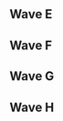 {{DISPLAYTITLE:CEO Dreamland: ''Melee'' Singles Pools}}{{SetGame|melee}}<!--
-->{{CEO Dreamland Melee Tabs|This=2}}<br/>

==Wave E==
{{Box|start|padding=2em}}
{{HiddenSort|===E1===}}
{{GroupTableStart |[[CEO/Dreamland/Melee/Singles_Pools/E1|Bracket E1]]|width=300px}}
{{GroupTableSlot|Gahtzu|flag=us|win_m=4|lose_m=0|place=1|bg=up|go={{advance|CEO/Dreamland/Melee/Singles Bracket#Winners Bracket}}}}
{{GroupTableSlot|A Rookie|flag=us|win_m=4|lose_m=1|place=2|bg=stay|go={{advance|CEO/Dreamland/Melee/Singles Bracket#Losers Bracket}}}}
{{GroupTableSlot|dizzkidboogie|flag=us|win_m=3|lose_m=1|place=2|bg=stay|go={{advance|CEO/Dreamland/Melee/Singles Bracket#Losers Bracket}}}}
{{GroupTableSlot|GAwes|flag=us|win_m=5|lose_m=2|place=4|bg=down}}
{{GroupTableSlot|Rog|flag=us|win_m=3|lose_m=2|place=5|bg=down}}
{{GroupTableSlot|Wevans|flag=us|win_m=3|lose_m=2|place=5|bg=down}}
{{GroupTableSlot|Suess|flag=us|win_m=3|lose_m=2|place=7|bg=down}}
{{GroupTableSlot|FannyPack|flag=us|win_m=3|lose_m=2|place=7|bg=down}}
{{GroupTableSlot|Ulsi|flag=us|win_m=2|lose_m=2|place=9|bg=down}}
{{GroupTableSlot|McSwanky|flag=us|win_m=2|lose_m=2|place=9|bg=down}}
{{GroupTableSlot|SmashMac|flag=us|win_m=1|lose_m=2|place=9|bg=down}}
{{GroupTableSlot|QuestCake|flag=us|win_m=1|lose_m=2|place=9|bg=down}}
{{GroupTableSlot|Shoshin|flag=us|win_m=1|lose_m=2|place=13|bg=down}}
{{GroupTableSlot|BadBones|flag=us|win_m=1|lose_m=2|place=13|bg=down}}
{{GroupTableSlot|Dybloons|flag=us|win_m=1|lose_m=2|place=13|bg=down}}
{{GroupTableSlot|Gato|flag=us|win_m=0|lose_m=2|place=13|bg=down}}
{{GroupTableSlot|stretch|flag=us|win_m=1|lose_m=2|place=17|bg=down}}
{{GroupTableSlot|ShinChan92|flag=us|win_m=0|lose_m=2|place=17|bg=down}}
{{GroupTableSlot|Bell|flag=pr|win_m=0|lose_m=2|place=17|bg=down}}
{{GroupTableSlot|Fenlet|flag=us|win_m=0|lose_m=2|place=17|bg=down}}
{{GroupTableSlot|Tyme|flag=us|win_m=0|lose_m=2|place=17|bg=down}}
{{GroupTableEnd}}
{{Box|break|padding=2em}}

{{HiddenSort|===E2===}}
{{GroupTableStart |[[CEO/Dreamland/Melee/Singles_Pools/E2|Bracket E2]]|width=300px}}
{{GroupTableSlot|The Moon|flag=us|win_m=4|lose_m=0|place=1|bg=up|go={{advance|CEO/Dreamland/Melee/Singles Bracket#Winners Bracket}}}}
{{GroupTableSlot|Dobermen?|flag=us|win_m=4|lose_m=1|place=2|bg=stay|go={{advance|CEO/Dreamland/Melee/Singles Bracket#Losers Bracket}}}}
{{GroupTableSlot|KPAN|flag=us|win_m=3|lose_m=1|place=2|bg=stay|go={{advance|CEO/Dreamland/Melee/Singles Bracket#Losers Bracket}}}}
{{GroupTableSlot|MattDotZeb|flag=us|win_m=4|lose_m=2|place=4|bg=down}}
{{GroupTableSlot|Pisces|flag=us|win_m=4|lose_m=2|place=5|bg=down}}
{{GroupTableSlot|Drunksloth|flag=us|win_m=2|lose_m=2|place=5|bg=down}}
{{GroupTableSlot|Animal Control|flag=us|win_m=2|lose_m=2|place=7|bg=down}}
{{GroupTableSlot|Napkins|flag=us|win_m=2|lose_m=2|place=7|bg=down}}
{{GroupTableSlot|jazzii|flag=us|win_m=2|lose_m=2|place=9|bg=down}}
{{GroupTableSlot|BonkCushy|flag=us|win_m=2|lose_m=2|place=9|bg=down}}
{{GroupTableSlot|AShortBusPileup|flag=us|win_m=2|lose_m=2|place=9|bg=down}}
{{GroupTableSlot|aceohno|flag=us|win_m=1|lose_m=2|place=9|bg=down}}
{{GroupTableSlot|Fil|flag=us|win_m=2|lose_m=2|place=13|bg=down}}
{{GroupTableSlot|Stevenator|flag=us|win_m=1|lose_m=2|place=13|bg=down}}
{{GroupTableSlot|Squidoo|flag=us|win_m=1|lose_m=2|place=13|bg=down}}
{{GroupTableSlot|Sunrise|flag=us|win_m=1|lose_m=2|place=13|bg=down}}
{{GroupTableSlot|Carlito|flag=us|win_m=1|lose_m=2|place=17|bg=down}}
{{GroupTableSlot|Ya Boi Choi|flag=us|win_m=0|lose_m=2|place=17|bg=down}}
{{GroupTableSlot|BladeParade|flag=us|win_m=0|lose_m=2|place=17|bg=down}}
{{GroupTableSlot|C-Lava|flag=us|win_m=0|lose_m=2|place=17|bg=down}}
{{GroupTableSlot|SCUM|flag=us|win_m=0|lose_m=2|place=17|bg=down}}
{{GroupTableEnd}}
{{Box|break|padding=2em}}

{{HiddenSort|===E3===}}
{{GroupTableStart |[[CEO/Dreamland/Melee/Singles_Pools/E3|Bracket E3]]|width=300px}}
{{GroupTableSlot|Flipsy|flag=us|win_m=4|lose_m=0|place=1|bg=up|go={{advance|CEO/Dreamland/Melee/Singles Bracket#Winners Bracket}}}}
{{GroupTableSlot|LSD|flag=us|win_m=5|lose_m=1|place=2|bg=stay|go={{advance|CEO/Dreamland/Melee/Singles Bracket#Losers Bracket}}}}
{{GroupTableSlot|Yort|flag=us|win_m=3|lose_m=1|place=2|bg=stay|go={{advance|CEO/Dreamland/Melee/Singles Bracket#Losers Bracket}}}}
{{GroupTableSlot|UUAA|flag=us|win_m=4|lose_m=2|place=4|bg=down}}
{{GroupTableSlot|DJ Nintendo|flag=us|win_m=2|lose_m=2|place=5|bg=down}}
{{GroupTableSlot|sam:)|flag=us|win_m=2|lose_m=2|place=5|bg=down}}
{{GroupTableSlot|Jasz|flag=|win_m=3|lose_m=2|place=7|bg=down}}
{{GroupTableSlot|Broasty|flag=us|win_m=2|lose_m=2|place=7|bg=down}}
{{GroupTableSlot|JBas|flag=us|win_m=2|lose_m=2|place=9|bg=down}}
{{GroupTableSlot|Kramer|flag=us|win_m=2|lose_m=2|place=9|bg=down}}
{{GroupTableSlot|Nexus|flag=us|win_m=2|lose_m=2|place=9|bg=down}}
{{GroupTableSlot|link2213|flag=us|win_m=2|lose_m=2|place=9|bg=down}}
{{GroupTableSlot|Anjel|flag=us|win_m=2|lose_m=2|place=13|bg=down}}
{{GroupTableSlot|Onehandbackhand|flag=jp|win_m=1|lose_m=2|place=13|bg=down}}
{{GroupTableSlot|Moses|flag=us|win_m=1|lose_m=2|place=13|bg=down}}
{{GroupTableSlot|Wizzrobe|flag=us|win_m=0|lose_m=2|place=13|bg=down}}
{{GroupTableSlot|Arbeder128|flag=us|win_m=1|lose_m=2|place=17|bg=down}}
{{GroupTableSlot|Bye33|flag=us|win_m=0|lose_m=2|place=17|bg=down}}
{{GroupTableSlot|Stormcloud|flag=us|win_m=0|lose_m=2|place=17|bg=down}}
{{GroupTableSlot|Yolf|flag=us|win_m=0|lose_m=2|place=17|bg=down}}
{{GroupTableSlot|Good Handwriting|flag=us|win_m=0|lose_m=2|place=17|bg=down}}
{{GroupTableEnd}}
{{Box|break|padding=2em}}

{{HiddenSort|===E4===}}
{{GroupTableStart |[[CEO/Dreamland/Melee/Singles_Pools/E4|Bracket E4]]|width=300px}}
{{GroupTableSlot|Nintendude|flag=us|win_m=4|lose_m=0|place=1|bg=up|go={{advance|CEO/Dreamland/Melee/Singles Bracket#Winners Bracket}}}}
{{GroupTableSlot|XIF|flag=us|win_m=4|lose_m=1|place=2|bg=stay|go={{advance|CEO/Dreamland/Melee/Singles Bracket#Losers Bracket}}}}
{{GroupTableSlot|Slox|flag=us|win_m=3|lose_m=1|place=2|bg=stay|go={{advance|CEO/Dreamland/Melee/Singles Bracket#Losers Bracket}}}}
{{GroupTableSlot|Envy|flag=us|win_m=3|lose_m=2|place=4|bg=down}}
{{GroupTableSlot|ZENT|flag=us|win_m=4|lose_m=2|place=5|bg=down}}
{{GroupTableSlot|DINGO|flag=us|win_m=3|lose_m=2|place=5|bg=down}}
{{GroupTableSlot|Gary|flag=us|win_m=2|lose_m=2|place=7|bg=down}}
{{GroupTableSlot|PB&J|flag=us|win_m=2|lose_m=2|place=7|bg=down}}
{{GroupTableSlot|ShinyVale47|flag=us|win_m=2|lose_m=2|place=9|bg=down}}
{{GroupTableSlot|Uma|flag=us|win_m=2|lose_m=2|place=9|bg=down}}
{{GroupTableSlot|BroChill|flag=us|win_m=2|lose_m=2|place=9|bg=down}}
{{GroupTableSlot|Hawk|flag=us|win_m=1|lose_m=2|place=9|bg=down}}
{{GroupTableSlot|Reslived|flag=us|win_m=1|lose_m=2|place=13|bg=down}}
{{GroupTableSlot|2Salty|flag=us|win_m=1|lose_m=2|place=13|bg=down}}
{{GroupTableSlot|D-BIZ|flag=us|win_m=1|lose_m=2|place=13|bg=down}}
{{GroupTableSlot|Sully|flag=us|win_m=1|lose_m=2|place=13|bg=down}}
{{GroupTableSlot|bmart|flag=us|win_m=0|lose_m=2|place=17|bg=down}}
{{GroupTableSlot|Risu|flag=us|win_m=0|lose_m=2|place=17|bg=down}}
{{GroupTableSlot|Sea|flag=us|win_m=0|lose_m=2|place=17|bg=down}}
{{GroupTableSlot|sidetraK|flag=us|win_m=0|lose_m=2|place=17|bg=down}}
{{GroupTableEnd}}
{{Box|end}}

==Wave F==
{{Box|start|padding=2em}}
{{HiddenSort|===F1===}}
{{GroupTableStart |[[CEO/Dreamland/Melee/Singles_Pools/F1|Bracket F1]]|width=300px}}
{{GroupTableSlot|Axe|flag=us|win_m=4|lose_m=0|place=1|bg=up|go={{advance|CEO/Dreamland/Melee/Singles Bracket#Winners Bracket}}}}
{{GroupTableSlot|NY Joey|flag=us|win_m=4|lose_m=1|place=2|bg=stay|go={{advance|CEO/Dreamland/Melee/Singles Bracket#Losers Bracket}}}}
{{GroupTableSlot|Blea Gelo|flag=us|win_m=3|lose_m=1|place=2|bg=stay|go={{advance|CEO/Dreamland/Melee/Singles Bracket#Losers Bracket}}}}
{{GroupTableSlot|Bizzarro Flame|flag=us|win_m=3|lose_m=2|place=4|bg=down}}
{{GroupTableSlot|Father|flag=us|win_m=3|lose_m=2|place=5|bg=down}}
{{GroupTableSlot|Dash|flag=us|win_m=3|lose_m=2|place=5|bg=down}}
{{GroupTableSlot|Xiivi|flag=us|win_m=3|lose_m=2|place=7|bg=down}}
{{GroupTableSlot|Mumbo|flag=us|win_m=2|lose_m=2|place=7|bg=down}}
{{GroupTableSlot|frago|flag=us|win_m=3|lose_m=2|place=9|bg=down}}
{{GroupTableSlot|Platinum|flag=us|win_m=2|lose_m=2|place=9|bg=down}}
{{GroupTableSlot|Freeze!|flag=us|win_m=2|lose_m=2|place=9|bg=down}}
{{GroupTableSlot|Pleb|flag=us|win_m=1|lose_m=2|place=9|bg=down}}
{{GroupTableSlot|Frio|flag=us|win_m=2|lose_m=2|place=13|bg=down}}
{{GroupTableSlot|KT|flag=us|win_m=1|lose_m=2|place=13|bg=down}}
{{GroupTableSlot|Vorporal|flag=us|win_m=1|lose_m=2|place=13|bg=down}}
{{GroupTableSlot|Jon Triggers|flag=us|win_m=1|lose_m=2|place=13|bg=down}}
{{GroupTableSlot|Eagle|flag=us|win_m=0|lose_m=2|place=17|bg=down}}
{{GroupTableSlot|MrBlazinAsian|flag=us|win_m=0|lose_m=2|place=17|bg=down}}
{{GroupTableSlot|Wohlgey|flag=us|win_m=0|lose_m=2|place=17|bg=down}}
{{GroupTableSlot|Mclovin|flag=us|win_m=0|lose_m=2|place=17|bg=down}}
{{GroupTableSlot|NTA|flag=us|win_m=0|lose_m=2|place=17|bg=down}}
{{GroupTableEnd}}
{{Box|break|padding=2em}}

{{HiddenSort|===F2===}}
{{GroupTableStart |[[CEO/Dreamland/Melee/Singles_Pools/F2|Bracket F2]]|width=300px}}
{{GroupTableSlot|Duck|flag=us|win_m=4|lose_m=0|place=1|bg=up|go={{advance|CEO/Dreamland/Melee/Singles Bracket#Winners Bracket}}}}
{{GroupTableSlot|Harriet|flag=us|win_m=4|lose_m=1|place=2|bg=stay|go={{advance|CEO/Dreamland/Melee/Singles Bracket#Losers Bracket}}}}
{{GroupTableSlot|$mike|flag=us|win_m=3|lose_m=1|place=2|bg=stay|go={{advance|CEO/Dreamland/Melee/Singles Bracket#Losers Bracket}}}}
{{GroupTableSlot|Eikelmann|flag=us|win_m=3|lose_m=2|place=4|bg=down}}
{{GroupTableSlot|Type1|flag=us|win_m=4|lose_m=2|place=5|bg=down}}
{{GroupTableSlot|SR-Cue|flag=us|win_m=3|lose_m=2|place=5|bg=down}}
{{GroupTableSlot|iKrager|flag=us|win_m=3|lose_m=2|place=7|bg=down}}
{{GroupTableSlot|Arakune|flag=|win_m=2|lose_m=2|place=7|bg=down}}
{{GroupTableSlot|Kälte|flag=us|win_m=3|lose_m=2|place=9|bg=down}}
{{GroupTableSlot|Jade|flag=us|win_m=3|lose_m=2|place=9|bg=down}}
{{GroupTableSlot|KeepSpeedN|flag=us|win_m=1|lose_m=2|place=9|bg=down}}
{{GroupTableSlot|St Shaden|flag=us|win_m=1|lose_m=2|place=9|bg=down}}
{{GroupTableSlot|jarrod|flag=us|win_m=1|lose_m=2|place=13|bg=down}}
{{GroupTableSlot|Blink|flag=us|win_m=1|lose_m=2|place=13|bg=down}}
{{GroupTableSlot|Coty|flag=us|win_m=1|lose_m=2|place=13|bg=down}}
{{GroupTableSlot|Ultra|flag=us|win_m=1|lose_m=2|place=13|bg=down}}
{{GroupTableSlot|Brimiq|flag=us|win_m=0|lose_m=2|place=17|bg=down}}
{{GroupTableSlot|Teekay|flag=us|win_m=0|lose_m=2|place=17|bg=down}}
{{GroupTableSlot|Ambisinister|flag=us|win_m=0|lose_m=2|place=17|bg=down}}
{{GroupTableSlot|icactusdog|flag=us|win_m=0|lose_m=2|place=17|bg=down}}
{{GroupTableSlot|markyeet|flag=us|win_m=0|lose_m=2|place=17|bg=down}}
{{GroupTableEnd}}
{{Box|break|padding=2em}}

{{HiddenSort|===F3===}}
{{GroupTableStart |[[CEO/Dreamland/Melee/Singles_Pools/F3|Bracket F3]]|width=300px}}
{{GroupTableSlot|PewPewU|flag=us|win_m=4|lose_m=0|place=1|bg=up|go={{advance|CEO/Dreamland/Melee/Singles Bracket#Winners Bracket}}}}
{{GroupTableSlot|TBAG|flag=us|win_m=5|lose_m=1|place=2|bg=stay|go={{advance|CEO/Dreamland/Melee/Singles Bracket#Losers Bracket}}}}
{{GroupTableSlot|Zasa|flag=us|win_m=3|lose_m=1|place=2|bg=stay|go={{advance|CEO/Dreamland/Melee/Singles Bracket#Losers Bracket}}}}
{{GroupTableSlot|Kaike|flag=us|win_m=4|lose_m=2|place=4|bg=down}}
{{GroupTableSlot|BootEKing|flag=us|win_m=3|lose_m=2|place=5|bg=down}}
{{GroupTableSlot|Wes.Jr|flag=us|win_m=2|lose_m=2|place=5|bg=down}}
{{GroupTableSlot|Nice Climbers|flag=us|win_m=2|lose_m=2|place=7|bg=down}}
{{GroupTableSlot|Baj|flag=us|win_m=2|lose_m=2|place=7|bg=down}}
{{GroupTableSlot|paintman|flag=us|win_m=3|lose_m=2|place=9|bg=down}}
{{GroupTableSlot|Husker|flag=us|win_m=2|lose_m=2|place=9|bg=down}}
{{GroupTableSlot|Rayd|flag=us|win_m=2|lose_m=2|place=9|bg=down}}
{{GroupTableSlot|jit|flag=us|win_m=2|lose_m=2|place=9|bg=down}}
{{GroupTableSlot|Grandma|flag=us|win_m=1|lose_m=2|place=13|bg=down}}
{{GroupTableSlot|A.I.|flag=us|win_m=1|lose_m=2|place=13|bg=down}}
{{GroupTableSlot|Kebin|flag=us|win_m=1|lose_m=2|place=13|bg=down}}
{{GroupTableSlot|Nasty|flag=us|win_m=1|lose_m=2|place=13|bg=down}}
{{GroupTableSlot|Arjuna|flag=us|win_m=0|lose_m=2|place=17|bg=down}}
{{GroupTableSlot|Choose Goose|flag=us|win_m=0|lose_m=2|place=17|bg=down}}
{{GroupTableSlot|Domsta|flag=us|win_m=0|lose_m=2|place=17|bg=down}}
{{GroupTableSlot|Leo|flag=us|win_m=0|lose_m=2|place=17|bg=down}}
{{GroupTableSlot|Kels|flag=us|win_m=0|lose_m=2|place=17|bg=down}}
{{GroupTableEnd}}
{{Box|break|padding=2em}}

{{HiddenSort|===F4===}}
{{GroupTableStart |[[CEO/Dreamland/Melee/Singles_Pools/F4|Bracket F4]]|width=300px}}
{{GroupTableSlot|Plup|flag=us|win_m=4|lose_m=0|place=1|bg=up|go={{advance|CEO/Dreamland/Melee/Singles Bracket#Winners Bracket}}}}
{{GroupTableSlot|Ridz|flag=us|win_m=6|lose_m=1|place=2|bg=stay|go={{advance|CEO/Dreamland/Melee/Singles Bracket#Losers Bracket}}}}
{{GroupTableSlot|Ginger|flag=us|win_m=3|lose_m=1|place=2|bg=stay|go={{advance|CEO/Dreamland/Melee/Singles Bracket#Losers Bracket}}}}
{{GroupTableSlot|Captain Swerg|flag=us|win_m=4|lose_m=2|place=4|bg=down}}
{{GroupTableSlot|DairDev1L|flag=us|win_m=3|lose_m=2|place=5|bg=down}}
{{GroupTableSlot|HiFi|flag=us|win_m=2|lose_m=2|place=5|bg=down}}
{{GroupTableSlot|T3nshi|flag=us|win_m=3|lose_m=2|place=7|bg=down}}
{{GroupTableSlot|Icefire|flag=us|win_m=2|lose_m=2|place=7|bg=down}}
{{GroupTableSlot|Wills|flag=us|win_m=2|lose_m=2|place=9|bg=down}}
{{GroupTableSlot|J$727|flag=us|win_m=2|lose_m=2|place=9|bg=down}}
{{GroupTableSlot|Griff|flag=us|win_m=1|lose_m=2|place=9|bg=down}}
{{GroupTableSlot|Raisin|flag=us|win_m=1|lose_m=2|place=9|bg=down}}
{{GroupTableSlot|GIG|flag=us|win_m=1|lose_m=2|place=13|bg=down}}
{{GroupTableSlot|Requis|flag=us|win_m=1|lose_m=2|place=13|bg=down}}
{{GroupTableSlot|Rivers|flag=us|win_m=1|lose_m=2|place=13|bg=down}}
{{GroupTableSlot|Kira|flag=us|win_m=0|lose_m=2|place=13|bg=down}}
{{GroupTableSlot|Dro|flag=us|win_m=0|lose_m=2|place=17|bg=down}}
{{GroupTableSlot|Quasarwolf|flag=us|win_m=0|lose_m=2|place=17|bg=down}}
{{GroupTableSlot|Swampy|flag=us|win_m=0|lose_m=2|place=17|bg=down}}
{{GroupTableSlot|dj biscuiT|flag=us|win_m=0|lose_m=2|place=17|bg=down}}
{{GroupTableEnd}}
{{Box|end}}

==Wave G==
{{Box|start|padding=2em}}
{{HiddenSort|===G1===}}
{{GroupTableStart |[[CEO/Dreamland/Melee/Singles_Pools/G1|Bracket G1]]|width=300px}}
{{GroupTableSlot|SFAT|flag=us|win_m=4|lose_m=0|place=1|bg=up|go={{advance|CEO/Dreamland/Melee/Singles Bracket#Winners Bracket}}}}
{{GroupTableSlot|Sharkz|flag=us|win_m=4|lose_m=1|place=2|bg=stay|go={{advance|CEO/Dreamland/Melee/Singles Bracket#Losers Bracket}}}}
{{GroupTableSlot|Mafia|flag=us|win_m=3|lose_m=1|place=2|bg=stay|go={{advance|CEO/Dreamland/Melee/Singles Bracket#Losers Bracket}}}}
{{GroupTableSlot|iluvcrispix|flag=us|win_m=3|lose_m=2|place=4|bg=down}}
{{GroupTableSlot|TheSWOOPER|flag=us|win_m=3|lose_m=2|place=5|bg=down}}
{{GroupTableSlot|SypherPhoenix|flag=us|win_m=3|lose_m=2|place=5|bg=down}}
{{GroupTableSlot|Dog|flag=us|win_m=4|lose_m=2|place=7|bg=down}}
{{GroupTableSlot|BiggPappa|flag=us|win_m=2|lose_m=2|place=7|bg=down}}
{{GroupTableSlot|StoneRocks|flag=us|win_m=3|lose_m=2|place=9|bg=down}}
{{GroupTableSlot|MattyIce|flag=us|win_m=2|lose_m=2|place=9|bg=down}}
{{GroupTableSlot|Anchor|flag=us|win_m=2|lose_m=2|place=9|bg=down}}
{{GroupTableSlot|Jagr|flag=us|win_m=1|lose_m=2|place=9|bg=down}}
{{GroupTableSlot|Dom|flag=gb|win_m=1|lose_m=2|place=13|bg=down}}
{{GroupTableSlot|JDP|flag=us|win_m=1|lose_m=2|place=13|bg=down}}
{{GroupTableSlot|DJ. Dickdown|flag=us|win_m=1|lose_m=2|place=13|bg=down}}
{{GroupTableSlot|Chao|flag=us|win_m=1|lose_m=2|place=13|bg=down}}
{{GroupTableSlot|TheChaosEchoes|flag=us|win_m=0|lose_m=2|place=17|bg=down}}
{{GroupTableSlot|Wiggler|flag=us|win_m=0|lose_m=2|place=17|bg=down}}
{{GroupTableSlot|Beachmaster|flag=us|win_m=0|lose_m=2|place=17|bg=down}}
{{GroupTableSlot|Donny P.|flag=us|win_m=0|lose_m=2|place=17|bg=down}}
{{GroupTableSlot|Jutin|flag=us|win_m=0|lose_m=2|place=17|bg=down}}
{{GroupTableEnd}}
{{Box|break|padding=2em}}

{{HiddenSort|===G2===}}
{{GroupTableStart |[[CEO/Dreamland/Melee/Singles_Pools/G2|Bracket G2]]|width=300px}}
{{GroupTableSlot|Colbol|flag=us|win_m=4|lose_m=0|place=1|bg=up|go={{advance|CEO/Dreamland/Melee/Singles Bracket#Winners Bracket}}}}
{{GroupTableSlot|Zeo|flag=us|win_m=4|lose_m=1|place=2|bg=stay|go={{advance|CEO/Dreamland/Melee/Singles Bracket#Losers Bracket}}}}
{{GroupTableSlot|SmashG0D|flag=us|win_m=3|lose_m=1|place=2|bg=stay|go={{advance|CEO/Dreamland/Melee/Singles Bracket#Losers Bracket}}}}
{{GroupTableSlot|Noghrilla|flag=us|win_m=4|lose_m=2|place=4|bg=down}}
{{GroupTableSlot|SmashBob SquarePants|flag=us|win_m=3|lose_m=2|place=5|bg=down}}
{{GroupTableSlot|Tempo|flag=us|win_m=2|lose_m=2|place=5|bg=down}}
{{GroupTableSlot|Sickolas|flag=us|win_m=3|lose_m=2|place=7|bg=down}}
{{GroupTableSlot|CeeLew|flag=us|win_m=3|lose_m=2|place=7|bg=down}}
{{GroupTableSlot|Baki|flag=us|win_m=2|lose_m=2|place=9|bg=down}}
{{GroupTableSlot|DarkGenex|flag=us|win_m=2|lose_m=2|place=9|bg=down}}
{{GroupTableSlot|Blaxeus|flag=us|win_m=1|lose_m=2|place=9|bg=down}}
{{GroupTableSlot|RedShirt|flag=us|win_m=1|lose_m=2|place=9|bg=down}}
{{GroupTableSlot|Deviance|flag=us|win_m=2|lose_m=2|place=13|bg=down}}
{{GroupTableSlot|Ezel|flag=|win_m=2|lose_m=2|place=13|bg=down}}
{{GroupTableSlot|Eddie G.|flag=us|win_m=1|lose_m=2|place=13|bg=down}}
{{GroupTableSlot|Joebags|flag=us|win_m=1|lose_m=2|place=13|bg=down}}
{{GroupTableSlot|Fear|flag=us|win_m=0|lose_m=2|place=17|bg=down}}
{{GroupTableSlot|ThatKawaiiGuy|flag=us|win_m=0|lose_m=2|place=17|bg=down}}
{{GroupTableSlot|Therm|flag=us|win_m=0|lose_m=2|place=17|bg=down}}
{{GroupTableSlot|Variable|flag=us|win_m=0|lose_m=2|place=17|bg=down}}
{{GroupTableSlot|genericgamer|flag=us|win_m=0|lose_m=2|place=17|bg=down}}
{{GroupTableEnd}}
{{Box|break|padding=2em}}

{{HiddenSort|===G3===}}
{{GroupTableStart |[[CEO/Dreamland/Melee/Singles_Pools/G3|Bracket G3]]|width=300px}}
{{GroupTableSlot|Mew2King|flag=us|win_m=4|lose_m=0|place=1|bg=up|go={{advance|CEO/Dreamland/Melee/Singles Bracket#Winners Bracket}}}}
{{GroupTableSlot|Saef|flag=us|win_m=4|lose_m=1|place=2|bg=stay|go={{advance|CEO/Dreamland/Melee/Singles Bracket#Losers Bracket}}}}
{{GroupTableSlot|Milkman|flag=us|win_m=3|lose_m=1|place=2|bg=stay|go={{advance|CEO/Dreamland/Melee/Singles Bracket#Losers Bracket}}}}
{{GroupTableSlot|Mr. F|flag=us|win_m=4|lose_m=2|place=4|bg=down}}
{{GroupTableSlot|GreenDragonMaster|flag=us|win_m=3|lose_m=2|place=5|bg=down}}
{{GroupTableSlot|King Momo|flag=us|win_m=2|lose_m=2|place=5|bg=down}}
{{GroupTableSlot|Tyrone|flag=us|win_m=4|lose_m=2|place=7|bg=down}}
{{GroupTableSlot|Chainz|flag=us|win_m=3|lose_m=2|place=7|bg=down}}
{{GroupTableSlot|50k!|flag=us|win_m=3|lose_m=2|place=9|bg=down}}
{{GroupTableSlot|skate|flag=us|win_m=2|lose_m=2|place=9|bg=down}}
{{GroupTableSlot|ParadoxChris|flag=us|win_m=1|lose_m=2|place=9|bg=down}}
{{GroupTableSlot|Memes|flag=us|win_m=1|lose_m=2|place=9|bg=down}}
{{GroupTableSlot|Treetrunks|flag=us|win_m=1|lose_m=2|place=13|bg=down}}
{{GroupTableSlot|N8|flag=us|win_m=1|lose_m=2|place=13|bg=down}}
{{GroupTableSlot|millsipan|flag=us|win_m=1|lose_m=2|place=13|bg=down}}
{{GroupTableSlot|Avester|flag=us|win_m=1|lose_m=2|place=13|bg=down}}
{{GroupTableSlot|Independent|flag=us|win_m=0|lose_m=2|place=17|bg=down}}
{{GroupTableSlot|Raalts|flag=us|win_m=0|lose_m=2|place=17|bg=down}}
{{GroupTableSlot|Luna|flag=us|win_m=0|lose_m=2|place=17|bg=down}}
{{GroupTableSlot|Dweeb|flag=us|win_m=0|lose_m=2|place=17|bg=down}}
{{GroupTableSlot|Howdy|flag=us|win_m=0|lose_m=2|place=17|bg=down}}
{{GroupTableEnd}}
{{Box|break|padding=2em}}

{{HiddenSort|===G4===}}
{{GroupTableStart |[[CEO/Dreamland/Melee/Singles_Pools/G4|Bracket G4]]|width=300px}}
{{GroupTableSlot|Swedish Delight|flag=us|win_m=4|lose_m=0|place=1|bg=up|go={{advance|CEO/Dreamland/Melee/Singles Bracket#Winners Bracket}}}}
{{GroupTableSlot|Pengie|flag=us|win_m=4|lose_m=1|place=2|bg=stay|go={{advance|CEO/Dreamland/Melee/Singles Bracket#Losers Bracket}}}}
{{GroupTableSlot|Ryan Ford|flag=ca|win_m=3|lose_m=1|place=2|bg=stay|go={{advance|CEO/Dreamland/Melee/Singles Bracket#Losers Bracket}}}}
{{GroupTableSlot|Espeon|flag=us|win_m=4|lose_m=2|place=4|bg=down}}
{{GroupTableSlot|Fabio|flag=us|win_m=3|lose_m=2|place=5|bg=down}}
{{GroupTableSlot|DAB|flag=us|win_m=3|lose_m=2|place=5|bg=down}}
{{GroupTableSlot|Jack Kenney|flag=us|win_m=3|lose_m=2|place=7|bg=down}}
{{GroupTableSlot|Sigh|flag=us|win_m=2|lose_m=2|place=7|bg=down}}
{{GroupTableSlot|RepsGuy|flag=us|win_m=3|lose_m=2|place=9|bg=down}}
{{GroupTableSlot|Megaman|flag=us|win_m=2|lose_m=2|place=9|bg=down}}
{{GroupTableSlot|Bwead|flag=us|win_m=1|lose_m=2|place=9|bg=down}}
{{GroupTableSlot|Tylenol P-M|flag=us|win_m=1|lose_m=2|place=9|bg=down}}
{{GroupTableSlot|Nameless Joe|flag=us|win_m=1|lose_m=2|place=13|bg=down}}
{{GroupTableSlot|Fluid|flag=us|win_m=1|lose_m=2|place=13|bg=down}}
{{GroupTableSlot|Jebailey|flag=us|win_m=1|lose_m=2|place=13|bg=down}}
{{GroupTableSlot|Rachell|flag=us|win_m=1|lose_m=2|place=13|bg=down}}
{{GroupTableSlot|Vaporwavedash|flag=us|win_m=1|lose_m=2|place=17|bg=down}}
{{GroupTableSlot|Fate|flag=us|win_m=0|lose_m=2|place=17|bg=down}}
{{GroupTableSlot|James|flag=us|win_m=0|lose_m=2|place=17|bg=down}}
{{GroupTableSlot|fuzyll|flag=us|win_m=0|lose_m=2|place=17|bg=down}}
{{GroupTableSlot|Sam|flag=us|win_m=0|lose_m=2|place=17|bg=down}}
{{GroupTableEnd}}
{{Box|end}}

==Wave H==
{{Box|start|padding=2em}}
{{HiddenSort|===H1===}}
{{GroupTableStart |[[CEO/Dreamland/Melee/Singles_Pools/H1|Bracket H1]]|width=300px}}
{{GroupTableSlot|HugS|flag=us|win_m=4|lose_m=0|place=1|bg=up|go={{advance|CEO/Dreamland/Melee/Singles Bracket#Winners Bracket}}}}
{{GroupTableSlot|Gravy|flag=us|win_m=4|lose_m=1|place=2|bg=stay|go={{advance|CEO/Dreamland/Melee/Singles Bracket#Losers Bracket}}}}
{{GroupTableSlot|n0ne|flag=ni|win_m=3|lose_m=1|place=2|bg=stay|go={{advance|CEO/Dreamland/Melee/Singles Bracket#Losers Bracket}}}}
{{GroupTableSlot|Barraca|flag=us|win_m=3|lose_m=2|place=4|bg=down}}
{{GroupTableSlot|Den|flag=us|win_m=4|lose_m=2|place=5|bg=down}}
{{GroupTableSlot|Voo|flag=us|win_m=3|lose_m=2|place=5|bg=down}}
{{GroupTableSlot|StackDolla$|flag=us|win_m=3|lose_m=2|place=7|bg=down}}
{{GroupTableSlot|Mike G|flag=us|win_m=2|lose_m=2|place=7|bg=down}}
{{GroupTableSlot|Dandy|flag=us|win_m=2|lose_m=2|place=9|bg=down}}
{{GroupTableSlot|Dr4gonBlitz|flag=us|win_m=2|lose_m=2|place=9|bg=down}}
{{GroupTableSlot|$teelo|flag=us|win_m=1|lose_m=2|place=9|bg=down}}
{{GroupTableSlot|Sizzler|flag=us|win_m=1|lose_m=2|place=9|bg=down}}
{{GroupTableSlot|Dr. Phil|flag=us|win_m=1|lose_m=2|place=13|bg=down}}
{{GroupTableSlot|MajorLeagueOddish|flag=us|win_m=1|lose_m=2|place=13|bg=down}}
{{GroupTableSlot|OMD|flag=us|win_m=1|lose_m=2|place=13|bg=down}}
{{GroupTableSlot|g-RACE|flag=us|win_m=1|lose_m=2|place=13|bg=down}}
{{GroupTableSlot|Dinglehopper|flag=us|win_m=0|lose_m=2|place=17|bg=down}}
{{GroupTableSlot|Hoot|flag=us|win_m=0|lose_m=2|place=17|bg=down}}
{{GroupTableSlot|K-0S|flag=us|win_m=0|lose_m=2|place=17|bg=down}}
{{GroupTableSlot|bleem!|flag=us|win_m=0|lose_m=2|place=17|bg=down}}
{{GroupTableEnd}}
{{Box|break|padding=2em}}

{{HiddenSort|===H2===}}
{{GroupTableStart |[[CEO/Dreamland/Melee/Singles_Pools/H2|Bracket H2]]|width=300px}}
{{GroupTableSlot|Hungrybox|flag=us|win_m=4|lose_m=0|place=1|bg=up|go={{advance|CEO/Dreamland/Melee/Singles Bracket#Winners Bracket}}}}
{{GroupTableSlot|2saint|flag=us|win_m=4|lose_m=1|place=2|bg=stay|go={{advance|CEO/Dreamland/Melee/Singles Bracket#Losers Bracket}}}}
{{GroupTableSlot|Mojo|flag=us|win_m=3|lose_m=1|place=2|bg=stay|go={{advance|CEO/Dreamland/Melee/Singles Bracket#Losers Bracket}}}}
{{GroupTableSlot|Lad|flag=us|win_m=3|lose_m=2|place=4|bg=down}}
{{GroupTableSlot|Dublat|flag=us|win_m=3|lose_m=2|place=5|bg=down}}
{{GroupTableSlot|Juanpi|flag=us|win_m=3|lose_m=2|place=5|bg=down}}
{{GroupTableSlot|Wolven|flag=us|win_m=4|lose_m=2|place=7|bg=down}}
{{GroupTableSlot|V115|flag=ca|win_m=3|lose_m=2|place=7|bg=down}}
{{GroupTableSlot|Dandelion|flag=|win_m=2|lose_m=2|place=9|bg=down}}
{{GroupTableSlot|swiss|flag=us|win_m=2|lose_m=2|place=9|bg=down}}
{{GroupTableSlot|Fro Fo Sho|flag=us|win_m=1|lose_m=2|place=9|bg=down}}
{{GroupTableSlot|Jwilli|flag=us|win_m=1|lose_m=2|place=9|bg=down}}
{{GroupTableSlot|Hitomi|flag=us|win_m=1|lose_m=2|place=13|bg=down}}
{{GroupTableSlot|RuslinJimmies_RJ|flag=us|win_m=1|lose_m=2|place=13|bg=down}}
{{GroupTableSlot|KINGGHIDORAH|flag=us|win_m=1|lose_m=2|place=13|bg=down}}
{{GroupTableSlot|Schmang|flag=us|win_m=1|lose_m=2|place=13|bg=down}}
{{GroupTableSlot|Frank Goldman|flag=us|win_m=1|lose_m=2|place=17|bg=down}}
{{GroupTableSlot|Kizu|flag=us|win_m=0|lose_m=2|place=17|bg=down}}
{{GroupTableSlot|ERKi|flag=us|win_m=0|lose_m=2|place=17|bg=down}}
{{GroupTableSlot|LowJike|flag=us|win_m=0|lose_m=2|place=17|bg=down}}
{{GroupTableSlot|Minivan Kid|flag=us|win_m=0|lose_m=2|place=17|bg=down}}
{{GroupTableEnd}}
{{Box|break|padding=2em}}

{{HiddenSort|===H3===}}
{{GroupTableStart |[[CEO/Dreamland/Melee/Singles_Pools/H3|Bracket H3]]|width=300px}}
{{GroupTableSlot|MacD|flag=us|win_m=4|lose_m=0|place=1|bg=up|go={{advance|CEO/Dreamland/Melee/Singles Bracket#Winners Bracket}}}}
{{GroupTableSlot|Chaddd|flag=us|win_m=4|lose_m=1|place=2|bg=stay|go={{advance|CEO/Dreamland/Melee/Singles Bracket#Losers Bracket}}}}
{{GroupTableSlot|Syrox|flag=us|win_m=3|lose_m=1|place=2|bg=stay|go={{advance|CEO/Dreamland/Melee/Singles Bracket#Losers Bracket}}}}
{{GroupTableSlot|Spider Sense|flag=us|win_m=3|lose_m=2|place=4|bg=down}}
{{GroupTableSlot|DonB|flag=au|win_m=3|lose_m=2|place=5|bg=down}}
{{GroupTableSlot|Sinbad|flag=us|win_m=3|lose_m=2|place=5|bg=down}}
{{GroupTableSlot|Ambition|flag=us|win_m=3|lose_m=2|place=7|bg=down}}
{{GroupTableSlot|YoungMike|flag=us|win_m=3|lose_m=2|place=7|bg=down}}
{{GroupTableSlot|Who?|flag=us|win_m=3|lose_m=2|place=9|bg=down}}
{{GroupTableSlot|OC Mike the Franchise|flag=us|win_m=2|lose_m=2|place=9|bg=down}}
{{GroupTableSlot|GDP|flag=us|win_m=1|lose_m=2|place=9|bg=down}}
{{GroupTableSlot|SilenceGhost|flag=us|win_m=1|lose_m=2|place=9|bg=down}}
{{GroupTableSlot|Shiver|flag=us|win_m=1|lose_m=2|place=13|bg=down}}
{{GroupTableSlot|Ensindic|flag=us|win_m=1|lose_m=2|place=13|bg=down}}
{{GroupTableSlot|Kairos|flag=us|win_m=1|lose_m=2|place=13|bg=down}}
{{GroupTableSlot|Landry|flag=us|win_m=1|lose_m=2|place=13|bg=down}}
{{GroupTableSlot|Soup|flag=us|win_m=1|lose_m=2|place=17|bg=down}}
{{GroupTableSlot|GingerJesus|flag=us|win_m=0|lose_m=2|place=17|bg=down}}
{{GroupTableSlot|Lag_Spike|flag=us|win_m=0|lose_m=2|place=17|bg=down}}
{{GroupTableSlot|MatterallRx|flag=us|win_m=0|lose_m=2|place=17|bg=down}}
{{GroupTableSlot|Tod|flag=us|win_m=0|lose_m=2|place=17|bg=down}}
{{GroupTableEnd}}
{{Box|break|padding=2em}}

{{HiddenSort|===H4===}}
{{GroupTableStart |[[CEO/Dreamland/Melee/Singles_Pools/H4|Bracket H4]]|width=300px}}
{{GroupTableSlot|Druggedfox|flag=us|win_m=4|lose_m=0|place=1|bg=up|go={{advance|CEO/Dreamland/Melee/Singles Bracket#Winners Bracket}}}}
{{GroupTableSlot|RockCrock|flag=us|win_m=4|lose_m=1|place=2|bg=stay|go={{advance|CEO/Dreamland/Melee/Singles Bracket#Losers Bracket}}}}
{{GroupTableSlot|Zain|flag=us|win_m=3|lose_m=1|place=2|bg=stay|go={{advance|CEO/Dreamland/Melee/Singles Bracket#Losers Bracket}}}}
{{GroupTableSlot|Pi|flag=us|win_m=3|lose_m=2|place=4|bg=down}}
{{GroupTableSlot|Peach Shampoo|flag=us|win_m=5|lose_m=2|place=5|bg=down}}
{{GroupTableSlot|Afmbot|flag=us|win_m=3|lose_m=2|place=5|bg=down}}
{{GroupTableSlot|Citrus|flag=us|win_m=3|lose_m=2|place=7|bg=down}}
{{GroupTableSlot|Slipnslide|flag=us|win_m=2|lose_m=2|place=7|bg=down}}
{{GroupTableSlot|Jabs|flag=us|win_m=2|lose_m=2|place=9|bg=down}}
{{GroupTableSlot|s-royal|flag=jp|win_m=2|lose_m=2|place=9|bg=down}}
{{GroupTableSlot|Judas|flag=us|win_m=2|lose_m=2|place=9|bg=down}}
{{GroupTableSlot|SaltySailor69|flag=us|win_m=1|lose_m=2|place=9|bg=down}}
{{GroupTableSlot|BIG KID|flag=us|win_m=1|lose_m=2|place=13|bg=down}}
{{GroupTableSlot|Rhythmus|flag=us|win_m=1|lose_m=2|place=13|bg=down}}
{{GroupTableSlot|Captain G|flag=us|win_m=1|lose_m=2|place=13|bg=down}}
{{GroupTableSlot|Robot Owl|flag=us|win_m=1|lose_m=2|place=13|bg=down}}
{{GroupTableSlot|Frames|flag=us|win_m=0|lose_m=2|place=17|bg=down}}
{{GroupTableSlot|Asgard|flag=us|win_m=0|lose_m=2|place=17|bg=down}}
{{GroupTableSlot|Mule|flag=us|win_m=0|lose_m=2|place=17|bg=down}}
{{GroupTableSlot|VoiD|flag=us|win_m=0|lose_m=2|place=17|bg=down}}
{{GroupTableSlot|Muffin|flag=us|win_m=0|lose_m=2|place=17|bg=down}}
{{GroupTableEnd}}
{{Box|end}}
